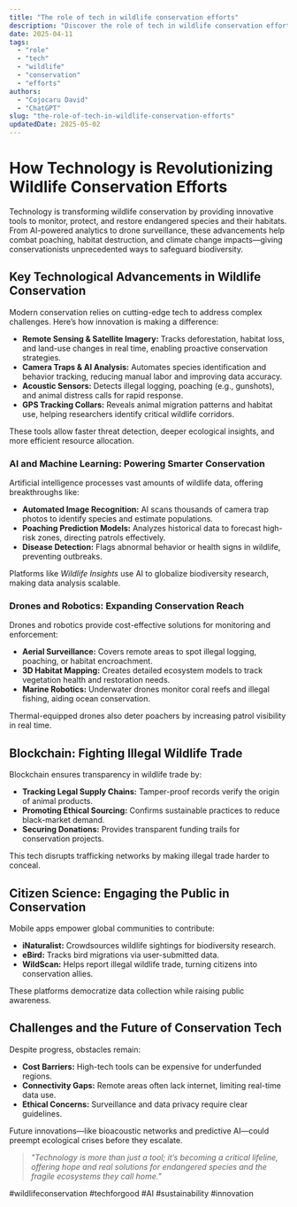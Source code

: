 ```yaml
---
title: "The role of tech in wildlife conservation efforts"
description: "Discover the role of tech in wildlife conservation efforts with this in-depth guide, providing actionable insights and practical tips to boost your knowledge and results."
date: 2025-04-11
tags:
  - "role"
  - "tech"
  - "wildlife"
  - "conservation"
  - "efforts"
authors:
  - "Cojocaru David"
  - "ChatGPT"
slug: "the-role-of-tech-in-wildlife-conservation-efforts"
updatedDate: 2025-05-02
---
```


# How Technology is Revolutionizing Wildlife Conservation Efforts  

Technology is transforming wildlife conservation by providing innovative tools to monitor, protect, and restore endangered species and their habitats. From AI-powered analytics to drone surveillance, these advancements help combat poaching, habitat destruction, and climate change impacts—giving conservationists unprecedented ways to safeguard biodiversity.  

## Key Technological Advancements in Wildlife Conservation  

Modern conservation relies on cutting-edge tech to address complex challenges. Here’s how innovation is making a difference:  

- **Remote Sensing & Satellite Imagery:** Tracks deforestation, habitat loss, and land-use changes in real time, enabling proactive conservation strategies.  
- **Camera Traps & AI Analysis:** Automates species identification and behavior tracking, reducing manual labor and improving data accuracy.  
- **Acoustic Sensors:** Detects illegal logging, poaching (e.g., gunshots), and animal distress calls for rapid response.  
- **GPS Tracking Collars:** Reveals animal migration patterns and habitat use, helping researchers identify critical wildlife corridors.  

These tools allow faster threat detection, deeper ecological insights, and more efficient resource allocation.  

### AI and Machine Learning: Powering Smarter Conservation  

Artificial intelligence processes vast amounts of wildlife data, offering breakthroughs like:  

- **Automated Image Recognition:** AI scans thousands of camera trap photos to identify species and estimate populations.  
- **Poaching Prediction Models:** Analyzes historical data to forecast high-risk zones, directing patrols effectively.  
- **Disease Detection:** Flags abnormal behavior or health signs in wildlife, preventing outbreaks.  

Platforms like *Wildlife Insights* use AI to globalize biodiversity research, making data analysis scalable.  

### Drones and Robotics: Expanding Conservation Reach  

Drones and robotics provide cost-effective solutions for monitoring and enforcement:  

- **Aerial Surveillance:** Covers remote areas to spot illegal logging, poaching, or habitat encroachment.  
- **3D Habitat Mapping:** Creates detailed ecosystem models to track vegetation health and restoration needs.  
- **Marine Robotics:** Underwater drones monitor coral reefs and illegal fishing, aiding ocean conservation.  

Thermal-equipped drones also deter poachers by increasing patrol visibility in real time.  

## Blockchain: Fighting Illegal Wildlife Trade  

Blockchain ensures transparency in wildlife trade by:  

- **Tracking Legal Supply Chains:** Tamper-proof records verify the origin of animal products.  
- **Promoting Ethical Sourcing:** Confirms sustainable practices to reduce black-market demand.  
- **Securing Donations:** Provides transparent funding trails for conservation projects.  

This tech disrupts trafficking networks by making illegal trade harder to conceal.  

## Citizen Science: Engaging the Public in Conservation  

Mobile apps empower global communities to contribute:  

- **iNaturalist:** Crowdsources wildlife sightings for biodiversity research.  
- **eBird:** Tracks bird migrations via user-submitted data.  
- **WildScan:** Helps report illegal wildlife trade, turning citizens into conservation allies.  

These platforms democratize data collection while raising public awareness.  

## Challenges and the Future of Conservation Tech  

Despite progress, obstacles remain:  

- **Cost Barriers:** High-tech tools can be expensive for underfunded regions.  
- **Connectivity Gaps:** Remote areas often lack internet, limiting real-time data use.  
- **Ethical Concerns:** Surveillance and data privacy require clear guidelines.  

Future innovations—like bioacoustic networks and predictive AI—could preempt ecological crises before they escalate.  

> _"Technology is more than just a tool; it’s becoming a critical lifeline, offering hope and real solutions for endangered species and the fragile ecosystems they call home."_  

#wildlifeconservation #techforgood #AI #sustainability #innovation